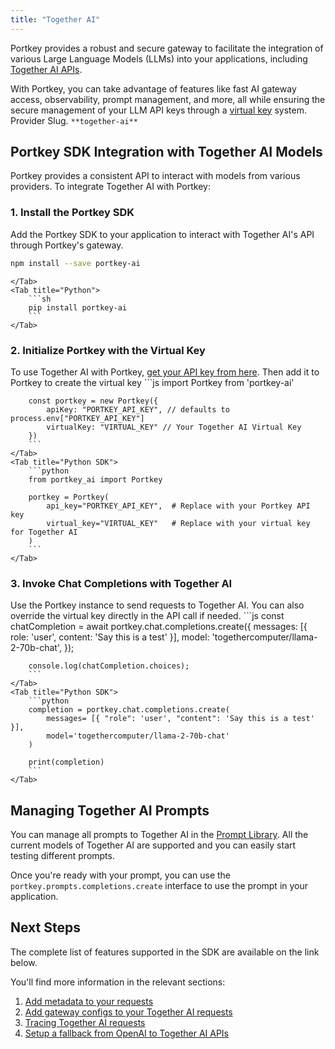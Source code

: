 ```yaml
---
title: "Together AI"
---
```


Portkey provides a robust and secure gateway to facilitate the integration of various Large Language Models (LLMs) into your applications, including [Together AI APIs](https://docs.together.ai/reference/inference).

With Portkey, you can take advantage of features like fast AI gateway access, observability, prompt management, and more, all while ensuring the secure management of your LLM API keys through a [virtual key](/product/ai-gateway/virtual-keys) system.
<Note>
Provider Slug. `**together-ai**`
</Note>
## Portkey SDK Integration with Together AI Models

Portkey provides a consistent API to interact with models from various providers. To integrate Together AI with Portkey:

### 1\. Install the Portkey SDK

Add the Portkey SDK to your application to interact with Together AI's API through Portkey's gateway.
<Tabs>
    <Tab title="NodeJS">

```sh
npm install --save portkey-ai
```
    </Tab>
    <Tab title="Python">
        ```sh
        pip install portkey-ai
        ```
    </Tab>

  </Tabs>




### 2\. Initialize Portkey with the Virtual Key

To use Together AI with Portkey, [get your API key from here](https://api.together.ai/settings/api-keys). Then add it to Portkey to create the virtual key
<Tabs>
    <Tab title="NodeJS SDK">
        ```js
        import Portkey from 'portkey-ai'

        const portkey = new Portkey({
            apiKey: "PORTKEY_API_KEY", // defaults to process.env["PORTKEY_API_KEY"]
            virtualKey: "VIRTUAL_KEY" // Your Together AI Virtual Key
        })
        ```
    </Tab>
    <Tab title="Python SDK">
        ```python
        from portkey_ai import Portkey

        portkey = Portkey(
            api_key="PORTKEY_API_KEY",  # Replace with your Portkey API key
            virtual_key="VIRTUAL_KEY"   # Replace with your virtual key for Together AI
        )
        ```
    </Tab>

  </Tabs>


### **3\. Invoke Chat Completions with** Together AI

Use the Portkey instance to send requests to Together AI. You can also override the virtual key directly in the API call if needed.
<Tabs>
    <Tab title="NodeJS SDK">
        ```js
        const chatCompletion = await portkey.chat.completions.create({
            messages: [{ role: 'user', content: 'Say this is a test' }],
            model: 'togethercomputer/llama-2-70b-chat',
        });

        console.log(chatCompletion.choices);
        ```
    </Tab>
    <Tab title="Python SDK">
        ```python
        completion = portkey.chat.completions.create(
            messages= [{ "role": 'user', "content": 'Say this is a test' }],
            model='togethercomputer/llama-2-70b-chat'
        )

        print(completion)
        ```
    </Tab>

  </Tabs>



## Managing Together AI Prompts

You can manage all prompts to Together AI in the [Prompt Library](/product/prompt-library). All the current models of Together AI are supported and you can easily start testing different prompts.

Once you're ready with your prompt, you can use the `portkey.prompts.completions.create` interface to use the prompt in your application.

## Next Steps

The complete list of features supported in the SDK are available on the link below.
<Card title="SDK" href="/api-reference/portkey-sdk-client">
</Card>

You'll find more information in the relevant sections:

1. [Add metadata to your requests](/product/observability/metadata)
2. [Add gateway configs to your Together AI](/product/ai-gateway/configs)[ requests](/product/ai-gateway/configs)
3. [Tracing Together AI requests](/product/observability/traces)
4. [Setup a fallback from OpenAI to Together AI APIs](/product/ai-gateway/fallbacks)
